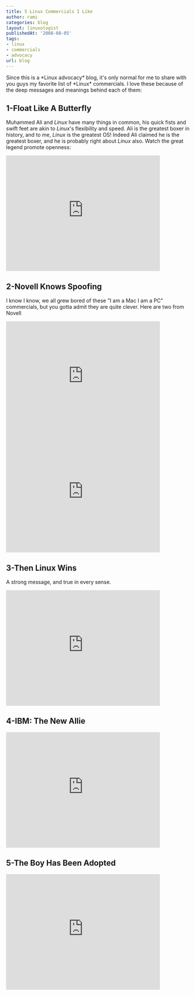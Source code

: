 ```yaml
---
title: 5 Linux Commercials I Like
author: rami
categories: blog
layout: linuxologist
publishedAt: '2008-08-05'
tags:
- linux
- commercials
- advocacy
url: blog
---
```


Since this is a \*Linux advocacy\* blog, it's only normal for me to share with you guys my favorite list of \*Linux\* commercials. I love these because of the deep messages and meanings behind each of them:
## 1-Float Like A Butterfly

Muhammed Ali and *Linux* have many things in common, his quick fists and swift feet are akin to *Linux*'s flexibility and speed. Ali is the greatest boxer in history, and to me, *Linux* is the greatest OS! Indeed Ali claimed he is the greatest boxer, and he is probably right about *Linux* also. Watch the great legend promote openness:

<iframe width="420" height="315" src="https://www.youtube-nocookie.com/embed/BesI6NEPWlM?rel=0&amp;controls=0&amp;showinfo=0" frameborder="0" allowfullscreen></iframe>

## 2-Novell Knows Spoofing
I know I know, we all grew bored of these "I am a Mac I am a PC" commercials, but you gotta admit they are quite clever. Here are two from Novell

<iframe width="420" height="315" src="https://www.youtube-nocookie.com/embed/rtp5gNhBZgo?rel=0&amp;controls=0&amp;showinfo=0" frameborder="0" allowfullscreen></iframe>

<iframe width="420" height="315" src="https://www.youtube-nocookie.com/embed/7eTguZ5OzJ4?rel=0&amp;controls=0&amp;showinfo=0" frameborder="0" allowfullscreen></iframe>

## 3-Then Linux Wins
A strong message, and true in every sense.

<iframe width="420" height="315" src="https://www.youtube-nocookie.com/embed/HSeImqbV30s?rel=0&amp;controls=0&amp;showinfo=0" frameborder="0" allowfullscreen></iframe>

## 4-IBM: The New Allie

<iframe width="420" height="315" src="https://www.youtube-nocookie.com/embed/KwEWxpOWOok?rel=0&amp;controls=0&amp;showinfo=0" frameborder="0" allowfullscreen></iframe>

## 5-The Boy Has Been Adopted
<iframe width="420" height="315" src="https://www.youtube-nocookie.com/embed/RJ3eq_lKHFk?rel=0&amp;controls=0&amp;showinfo=0" frameborder="0" allowfullscreen></iframe>
